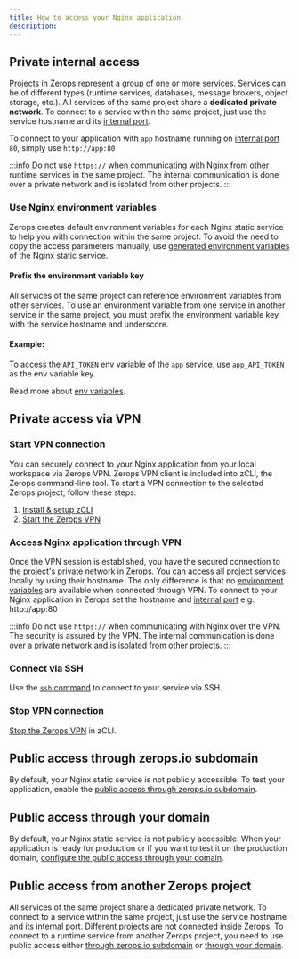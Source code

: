 ```yaml
---
title: How to access your Nginx application
description:
---
```


## Private internal access

Projects in Zerops represent a group of one or more services.
Services can be of different types (runtime services, databases, message brokers, object storage, etc.). All services of the same project share a **dedicated private network**. To connect to a service within the same project, just use the service hostname and its [internal port](/nginx/how-to/build-pipeline#ports).

To connect to your application with `app` hostname running on [internal port](/nginx/how-to/build-pipeline#ports) `80`, simply use `http://app:80`

:::info
Do not use `https://` when communicating with Nginx from other runtime services in the same project. The internal communication is done over a private network and is isolated from other projects.
:::

### Use Nginx environment variables

Zerops creates default environment variables for each Nginx static service to help you with connection within the same project. To avoid the need to copy the access parameters manually, use [generated environment variables](/nginx/how-to/env-variables#generated-env-variables) of the Nginx static service.

#### Prefix the environment variable key

All services of the same project can reference environment variables from other services. To use an environment variable from one service in another service in the same project, you must prefix the environment variable key with the service hostname and underscore.

#### Example:

To access the `API_TOKEN` env variable of the `app` service, use `app_API_TOKEN` as the env variable key.

Read more about [env variables](/nginx/how-to/env-variables).

## Private access via VPN

### Start VPN connection

You can securely connect to your Nginx application from your local workspace via Zerops VPN. Zerops VPN client is included into zCLI, the Zerops command-line tool. To start a VPN connection to the selected Zerops project, follow these steps:

1. [Install & setup zCLI](/references/cli)
2. [Start the Zerops VPN](/references/vpn#start-the-vpn)

### Access Nginx application through VPN

Once the VPN session is established, you have the secured connection to the project's private network in Zerops. You can access all project services locally by using their hostname. The only difference is that no [environment variables](/nginx/how-to/env-variables) are available when connected through VPN. To connect to your Nginx application in Zerops set the hostname and [internal port](/nginx/how-to/build-pipeline#ports) e.g. http://app:80

:::info
Do not use `https://` when communicating with Nginx over the VPN. The security is assured by the VPN. The internal communication is done over a private network and is isolated from other projects.
:::

### Connect via SSH

Use the <a href="/references/ssh">`ssh` command</a> to connect to your service via SSH.

### Stop VPN connection

[Stop the Zerops VPN](/references/vpn#stop-the-vpn) in zCLI.

## Public access through zerops.io subdomain

By default, your Nginx static service is not publicly accessible. To test your application, enable the [public access through zerops.io subdomain](/features/access#public-access-through-zeropsio-subdomain).

## Public access through your domain

By default, your Nginx static service is not publicly accessible. When your application is ready for production or if you want to test it on the production domain, [configure the public access through your domain](/features/access#public-access-through-your-domain).

## Public access from another Zerops project

All services of the same project share a dedicated private network. To connect to a service within the same project, just use the service hostname and its [internal port](/nginx/how-to/build-pipeline#ports). Different projects are not connected inside Zerops. To connect to a runtime service from another Zerops project, you need to use public access either [through zerops.io subdomain](/features/access#public-access-through-zeropsio-subdomain) or [through your domain](/features/access#public-access-through-your-domain).
